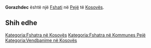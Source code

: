 {{Fshat në Kosovës
 | Emri                = Gorazhdec
 | EmriAlt                = Gorazdevac,Gorazhdec,Gorazhdeci,Gorazhdevac,Gorazhdevc,Gorazhdvec,Goraždevac,Kastrat,Kastrati,Гораждевац
 | Emri (Rasa dhanore) = 
 | Figura              = 
 | Shteti              = Kosovës
 | Komuna              = Pejë
 | Kodi postar         = 
 | Sipërfaqja          = 

 | Popullsia           = 

 | Regj. i popullsisë  = 
 | Dend. e popullsisë  = 
 | Faqja zyrtare       = 
 <!--- Koordinatat ----> 
 | Gjerësia            = 42.64056
 | Gjatësia            = 20.36972
 | Lartësia            = 
}}
'''Gorazhdec''' është një [[Fshati]] në [[Pejë]] të [[Kosovës]].

<!-- == Gjeografia == -->
<!-- == Historia == -->
<!-- == Demografia == -->
== Shih edhe ==
{{Komuna Pejë}}
{{Kosovo-Administrata-Cung}}

[[Kategoria:Fshatra në Kosovës]]
[[Kategoria:Fshatra në Kommunes Pejë]]
[[Kategoria:Vendbanime në Kosovës]]